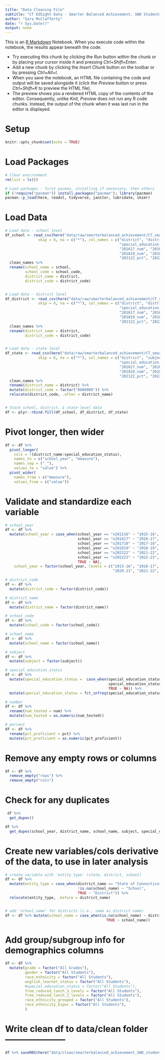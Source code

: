 ```yaml
---
title: "Data Cleaning File"
subtitle: "CT EdSight Data - Smarter Balanced Achievement, SWD Students, All Grades"
author: "Sara McClafferty"
date: "r Sys.Date()"
output: none
---
```


This is an [R Markdown](http://rmarkdown.rstudio.com) Notebook. When you execute code within the notebook, the results appear beneath the code.

  - Try executing this chunk by clicking the *Run* button within the chunk or by placing your cursor inside it and pressing *Ctrl+Shift+Enter*. 
  - Add a new chunk by clicking the *Insert Chunk* button on the toolbar or by pressing *Ctrl+Alt+I*.
  - When you save the notebook, an HTML file containing the code and output will be saved alongside it (click the *Preview* button or press *Ctrl+Shift+K* to preview the HTML file).
  - The preview shows you a rendered HTML copy of the contents of the editor. Consequently, unlike *Knit*, *Preview* does not run any R code chunks. Instead, the output of the chunk when it was last run in the editor is displayed.


# Setup
```r
knitr::opts_chunk$set(echo = TRUE)
```

# Load Packages
```r
# Clear environment
rm(list = ls())

# Load packages - first pacman, installing if necessary, then others
if (!require("pacman")) install.packages("pacman"); library(pacman)
pacman::p_load(here, readxl, tidyverse, janitor, lubridate, skimr)
```

# Load Data
```r
# Load data - school level
df_school <- read_csv(here("data/raw/smarterbalanced_achievement/CT_smarterbalanced_achievement_SWD_students_all_grades_SCHOOL.csv"),
               skip = 6, na = c("*"), col_names = c("district", "district code", "school", "school code", "subject",
                                                    "special_education_status", "201516_num", "201516_pct",
                                                    "201617_num", "201617_pct", "201718_num", "201718_pct",
                                                    "201819_num", "201819_pct", "202122_num",
                                                    "202122_pct", "202223_num", "202223_pct")) %>%
  clean_names %>%
  rename(school_name = school,
         school_code = school_code,
         district_name = district,
         district_code = district_code)


# Load data - district level
df_district <- read_csv(here("data/raw/smarterbalanced_achievement/CT_smarterbalanced_achievement_SWD_students_all_grades.csv"),
               skip = 6, na = c("*"), col_names = c("district", "district code", "subject",
                                                    "special_education_status", "201516_num", "201516_pct",
                                                    "201617_num", "201617_pct", "201718_num", "201718_pct",
                                                    "201819_num", "201819_pct", "202122_num",
                                                    "202122_pct", "202223_num", "202223_pct")) %>%
  clean_names %>%
  rename(district_name = district,
         district_code = district_code)


# Load data - state level
df_state <- read_csv(here("data/raw/smarterbalanced_achievement/CT_smarterbalanced_achievement_SWD_students_all_grades_STATE.csv"),
               skip = 6, na = c("*"), col_names = c("district", "subject",
                                                    "special_education_status", "201516_num", "201516_pct",
                                                    "201617_num", "201617_pct", "201718_num", "201718_pct",
                                                    "201819_num", "201819_pct", "202122_num",
                                                    "202122_pct", "202223_num", "202223_pct")) %>%
  clean_names %>%
  rename(district_name = district) %>% 
  mutate(district_code = factor("0000000")) %>% 
  relocate(district_code, .after = district_name)


# Stack school, district, & state-level data
df <- plyr::rbind.fill(df_school, df_district, df_state)
```

# Pivot longer, then wider
```r
df <- df %>% 
  pivot_longer(
    cols = !(district_name:special_education_status),
    names_to = c("school_year", "measure"),
    names_sep = ("_"),
    values_to = "value") %>% 
  pivot_wider(
    names_from = c("measure"),
    values_from = c("value"))
```

# Validate and standardize each variable
```r
# school_year
df <- df %>% 
  mutate(school_year = case_when(school_year == "x201516" ~ "2015-16",
                                 school_year == "x201617" ~ "2016-17",
                                 school_year == "x201718" ~ "2017-18",
                                 school_year == "x201819" ~ "2018-19",
                                 school_year == "x202122" ~ "2021-22",
                                 school_year == "x202223" ~ "2022-23",
                                 TRUE ~ NA),
    school_year = factor(school_year, levels = c("2015-16", "2016-17", "2017-18", "2018-19",
                                                 "2020-21", "2021-22", "2022-23")))

# district_code
df <- df %>% 
  mutate(district_code = factor(district_code))

# district_name
df <- df %>% 
  mutate(district_name = factor(district_name))

# school_code
df <- df %>% 
  mutate(school_code = factor(school_code))

# school_name
df <- df %>% 
  mutate(school_name = factor(school_name))

# subject
df <- df %>% 
  mutate(subject = factor(subject))

# special_education_status
df <- df %>%
  mutate(special_education_status =  case_when(special_education_status == "N" ~ "Students without Disabilities",
                                               special_education_status == "Y" ~ "Students with Disabilities",
                                               TRUE ~ NA)) %>%
  mutate(special_education_status = fct_infreq(special_education_status))

# number
df <- df %>%
  rename(num_tested = num) %>% 
  mutate(num_tested = as.numeric(num_tested))

# percent
df <- df %>%
  rename(pct_proficient = pct) %>% 
  mutate(pct_proficient = as.numeric(pct_proficient))
```

# Remove any empty rows or columns
```r
df <- df %>%
  remove_empty("rows") %>% 
  remove_empty("cols")
```

# Check for any duplicates
```r
 df %>%
  get_dupes()

df %>%
  get_dupes(school_year, district_name, school_name, subject, special_education_status)
```


# Create new variables/cols derivative of the data, to use in later analysis
```r
# create variable with 'entity_type' (state, district, school)
df <- df %>%
  mutate(entity_type = case_when(district_name == "State of Connecticut" ~ "State",
                                 !is.na(school_name) ~ "School",
                                 TRUE ~ "District")) %>% 
  relocate(entity_type, .before = district_name)


# add 'school_name' for districts (i.e., same as district name)
df <- df %>% mutate(school_name = case_when(is.na(school_name) ~ district_name,
                                              TRUE ~ school_name))
```

# Add group/subgroup info for demographics columns
```r
df <- df %>%
  mutate(grade = factor("All Grades"),
         gender = factor("All Students"),
         race_ethnicity = factor("All Students"),
         english_learner_status = factor("All Students"),
         #special_education_status = factor("All Students"),
         free_reduced_lunch_3_levels = factor("All Students"),
         free_reduced_lunch_2_levels = factor("All Students"),
         race_ethnicity_grouped = factor("All Students"),
         race_ethnicity_bipoc = factor("All Students"),
         )
```

# Write clean df to data/clean folder ---------------------
```r
df %>% saveRDS(here("data/clean/smarterbalanced_achievement_SWD_students_all_grades.rds"))
```


